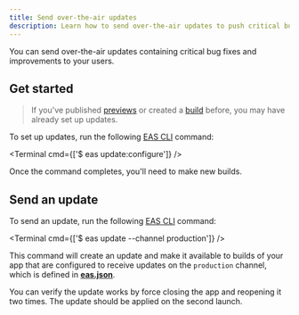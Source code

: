 ```yaml
---
title: Send over-the-air updates
description: Learn how to send over-the-air updates to push critical bug fixes and improvements to your users.
---
```



You can send over-the-air updates containing critical bug fixes and improvements to your users.

## Get started

> If you've published [previews](/review/share-previews-with-your-team/) or created a [build](/deploy/build-project/) before, you may have already set up updates.

To set up updates, run the following [EAS CLI](/develop/tools/#eas-cli) command:

<Terminal cmd={['$ eas update:configure']} />

Once the command completes, you'll need to make new builds.

## Send an update

To send an update, run the following [EAS CLI](/develop/tools/#eas-cli) command:

<Terminal cmd={['$ eas update --channel production']} />

This command will create an update and make it available to builds of your app that are configured to receive updates on the `production` channel, which is defined in [**eas.json**](/eas/json/#channel).

You can verify the update works by force closing the app and reopening it two times. The update should be applied on the second launch.
